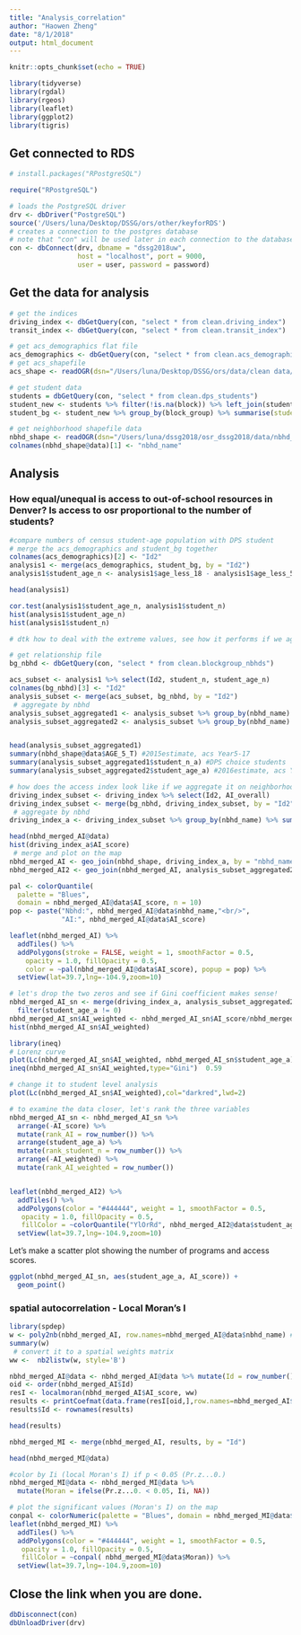 ```yaml
---
title: "Analysis_correlation"
author: "Haowen Zheng"
date: "8/1/2018"
output: html_document
---
```


```r
knitr::opts_chunk$set(echo = TRUE)
```

```r
library(tidyverse)
library(rgdal)
library(rgeos)
library(leaflet)
library(ggplot2)
library(tigris)
```

## Get connected to RDS
```r
# install.packages("RPostgreSQL")

require("RPostgreSQL")

# loads the PostgreSQL driver
drv <- dbDriver("PostgreSQL")
source('/Users/luna/Desktop/DSSG/ors/other/keyforRDS')
# creates a connection to the postgres database
# note that "con" will be used later in each connection to the database
con <- dbConnect(drv, dbname = "dssg2018uw",
                 host = "localhost", port = 9000,
                 user = user, password = password)
```

## Get the data for analysis
```r
# get the indices
driving_index <- dbGetQuery(con, "select * from clean.driving_index")
transit_index <- dbGetQuery(con, "select * from clean.transit_index")

# get acs_demographics flat file
acs_demographics <- dbGetQuery(con, "select * from clean.acs_demographics")
# get acs_shapefile 
acs_shape <- readOGR(dsn="/Users/luna/Desktop/DSSG/ors/data/clean data/shape_census", layer="shape_census")

# get student data
students = dbGetQuery(con, "select * from clean.dps_students")
student_new <- students %>% filter(!is.na(block)) %>% left_join(student_location) #keep the students who have address info
student_bg <- student_new %>% group_by(block_group) %>% summarise(student_n = n()) #the number of students in each block group

# get neighborhood shapefile data
nbhd_shape <- readOGR(dsn="/Users/luna/dssg2018/osr_dssg2018/data/nbhd_dem_shapes", layer="nbhd_dem_shapes")
colnames(nbhd_shape@data)[1] <- "nbhd_name"
```

## Analysis
### How equal/unequal is access to out-of-school resources in Denver? Is access to osr proportional to the number of students? 

```r
#compare numbers of census student-age population with DPS student 
# merge the acs_demographics and student_bg together
colnames(acs_demographics)[2] <- "Id2"
analysis1 <- merge(acs_demographics, student_bg, by = "Id2")
analysis1$student_age_n <- analysis1$age_less_18 - analysis1$age_less_5

head(analysis1)

cor.test(analysis1$student_age_n, analysis1$student_n)
hist(analysis1$student_age_n)
hist(analysis1$student_n)

# dtk how to deal with the extreme values, see how it performs if we aggregate thing to the neighborhood level

# get relationship file
bg_nbhd <- dbGetQuery(con, "select * from clean.blockgroup_nbhds")

acs_subset <- analysis1 %>% select(Id2, student_n, student_age_n)
colnames(bg_nbhd)[3] <- "Id2"
analysis_subset <- merge(acs_subset, bg_nbhd, by = "Id2")
 # aggregate by nbhd
analysis_subset_aggregated1 <- analysis_subset %>% group_by(nbhd_name) %>% summarise(student_n_a = sum(student_n))
analysis_subset_aggregated2 <- analysis_subset %>% group_by(nbhd_name) %>% summarise(student_age_a = sum(student_age_n))


head(analysis_subset_aggregated1)
summary(nbhd_shape@data$AGE_5_T) #2015estimate, acs Year5-17
summary(analysis_subset_aggregated1$student_n_a) #DPS choice students
summary(analysis_subset_aggregated2$student_age_a) #2016estimate, acs Year5-18

# how does the access index look like if we aggregate it on neighborhood level? 
driving_index_subset <- driving_index %>% select(Id2, AI_overall)
driving_index_subset <- merge(bg_nbhd, driving_index_subset, by = "Id2")
 # aggregate by nbhd 
driving_index_a <- driving_index_subset %>% group_by(nbhd_name) %>% summarise(AI_score = mean(AI_overall))

head(nbhd_merged_AI@data)
hist(driving_index_a$AI_score)
 # merge and plot on the map
nbhd_merged_AI <- geo_join(nbhd_shape, driving_index_a, by = "nbhd_name")
nbhd_merged_AI2 <- geo_join(nbhd_merged_AI, analysis_subset_aggregated2, by = "nbhd_name")

pal <- colorQuantile(
  palette = "Blues",
  domain = nbhd_merged_AI@data$AI_score, n = 10)
pop <- paste("Nbhd:", nbhd_merged_AI@data$nbhd_name,"<br/>",
             "AI:", nbhd_merged_AI@data$AI_score)

leaflet(nbhd_merged_AI) %>%
  addTiles() %>%
  addPolygons(stroke = FALSE, weight = 1, smoothFactor = 0.5,
    opacity = 1.0, fillOpacity = 0.5, 
    color = ~pal(nbhd_merged_AI@data$AI_score), popup = pop) %>%
  setView(lat=39.7,lng=-104.9,zoom=10)

# let's drop the two zeros and see if Gini coefficient makes sense! 
nbhd_merged_AI_sn <- merge(driving_index_a, analysis_subset_aggregated2, by = "nbhd_name")  %>% 
  filter(student_age_a != 0)
nbhd_merged_AI_sn$AI_weighted <- nbhd_merged_AI_sn$AI_score/nbhd_merged_AI_sn$student_age_a
hist(nbhd_merged_AI_sn$AI_weighted)

library(ineq)
# Lorenz curve
plot(Lc(nbhd_merged_AI_sn$AI_weighted, nbhd_merged_AI_sn$student_age_a),col="darkred",lwd=2) 
ineq(nbhd_merged_AI_sn$AI_weighted,type="Gini")  0.59

# change it to student level analysis
plot(Lc(nbhd_merged_AI_sn$AI_weighted),col="darkred",lwd=2) 

# to examine the data closer, let's rank the three variables
nbhd_merged_AI_sn <- nbhd_merged_AI_sn %>% 
  arrange(-AI_score) %>% 
  mutate(rank_AI = row_number()) %>% 
  arrange(student_age_a) %>% 
  mutate(rank_student_n = row_number()) %>%
  arrange(-AI_weighted) %>% 
  mutate(rank_AI_weighted = row_number())


leaflet(nbhd_merged_AI2) %>%
  addTiles() %>%
  addPolygons(color = "#444444", weight = 1, smoothFactor = 0.5,
   opacity = 1.0, fillOpacity = 0.5, 
   fillColor = ~colorQuantile("YlOrRd", nbhd_merged_AI2@data$student_age_a)(nbhd_merged_AI2@data$student_age_a)) %>%
  setView(lat=39.7,lng=-104.9,zoom=10)

```

Let's make a scatter plot showing the number of programs and access scores. 
```r
ggplot(nbhd_merged_AI_sn, aes(student_age_a, AI_score)) +
  geom_point()
```

### spatial autocorrelation - Local Moran's I 
```r
library(spdep)
w <- poly2nb(nbhd_merged_AI, row.names=nbhd_merged_AI@data$nbhd_name) #find adjacent polygons
summary(w)
 # convert it to a spatial weights matrix
ww <-  nb2listw(w, style='B')

nbhd_merged_AI@data <- nbhd_merged_AI@data %>% mutate(Id = row_number())
oid <- order(nbhd_merged_AI$Id)
resI <- localmoran(nbhd_merged_AI$AI_score, ww)
results <- printCoefmat(data.frame(resI[oid,],row.names=nbhd_merged_AI$Id[oid]),check.names=false)
results$Id <- rownames(results)

head(results)

nbhd_merged_MI <- merge(nbhd_merged_AI, results, by = "Id")

head(nbhd_merged_MI@data)

#color by Ii (local Moran's I) if p < 0.05 (Pr.z...0.)
nbhd_merged_MI@data <- nbhd_merged_MI@data %>%
  mutate(Moran = ifelse(Pr.z...0. < 0.05, Ii, NA))

# plot the significant values (Moran's I) on the map
conpal <- colorNumeric(palette = "Blues", domain = nbhd_merged_MI@data$Moran, na.color = "grey")
leaflet(nbhd_merged_MI) %>%
  addTiles() %>%
  addPolygons(color = "#444444", weight = 1, smoothFactor = 0.5,
   opacity = 1.0, fillOpacity = 0.5, 
   fillColor = ~conpal( nbhd_merged_MI@data$Moran)) %>%
  setView(lat=39.7,lng=-104.9,zoom=10)
```


## Close the link when you are done.
```r
dbDisconnect(con) 
dbUnloadDriver(drv)
```

